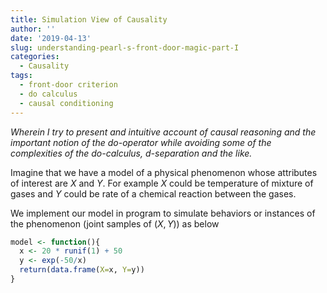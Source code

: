 ```yaml
---
title: Simulation View of Causality
author: ''
date: '2019-04-13'
slug: understanding-pearl-s-front-door-magic-part-I
categories:
  - Causality
tags:
  - front-door criterion
  - do calculus
  - causal conditioning
---
```

_Wherein I try to present and intuitive account of causal reasoning and the important notion of the do-operator while avoiding some of the complexities of the do-calculus, d-separation and the like._

Imagine that we have a model of a physical phenomenon whose attributes of interest are $X$ and $Y$. For example $X$ could be temperature of mixture of gases and $Y$ could be rate of a chemical reaction between the gases.

We implement our model in program to simulate behaviors or instances of the phenomenon (joint samples of $(X, Y)$) as below

```r
model <- function(){
  x <- 20 * runif(1) + 50
  y <- exp(-50/x)
  return(data.frame(X=x, Y=y))
}
```
